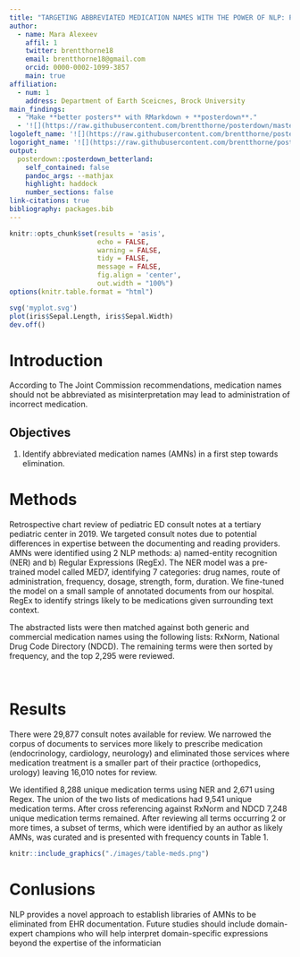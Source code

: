 ```yaml
---
title: "TARGETING ABBREVIATED MEDICATION NAMES WITH THE POWER OF NLP: PROOF OF CONCEPT"
author:
  - name: Mara Alexeev
    affil: 1
    twitter: brentthorne18
    email: brentthorne18@gmail.com
    orcid: 0000-0002-1099-3857
    main: true
affiliation:
  - num: 1
    address: Department of Earth Sceicnes, Brock University
main_findings:
  - "Make **better posters** with RMarkdown + **posterdown**."
  - '![](https://raw.githubusercontent.com/brentthorne/posterdown/master/images/betterhexlogo.png){.main_pic}'
logoleft_name: '![](https://raw.githubusercontent.com/brentthorne/posterdown/master/images/qr-code-black.png){.main-img-left}'
logoright_name: '![](https://raw.githubusercontent.com/brentthorne/posterdown/master/images/betterhexlogo.png){.main-img-right}'
output: 
  posterdown::posterdown_betterland:
    self_contained: false
    pandoc_args: --mathjax
    highlight: haddock
    number_sections: false
link-citations: true
bibliography: packages.bib
---
```


```r
knitr::opts_chunk$set(results = 'asis',
                      echo = FALSE,
                      warning = FALSE,
                      tidy = FALSE,
                      message = FALSE,
                      fig.align = 'center',
                      out.width = "100%")
options(knitr.table.format = "html") 
```

```r
svg('myplot.svg')
plot(iris$Sepal.Length, iris$Sepal.Width)
dev.off()
```

# Introduction

According to The Joint Commission recommendations, medication names should not be abbreviated as misinterpretation may lead to administration of incorrect medication.


## Objectives

1. Identify abbreviated medication names (AMNs) in a first step towards elimination. 

# Methods

Retrospective chart review of pediatric ED consult notes at a tertiary pediatric center in 2019. We targeted consult notes due to potential differences in expertise between the documenting and reading providers. AMNs were identified using 2 NLP methods: a) named-entity recognition (NER) and b) Regular Expressions (RegEx). The NER model was a pre-trained model called MED7, identifying 7 categories: drug names, route of administration, frequency, dosage, strength, form, duration. We fine-tuned the model on a small sample of annotated documents from our hospital. RegEx to identify strings likely to be medications given surrounding text context. 

The abstracted lists were then matched against both generic and commercial medication names using the following lists: RxNorm, National Drug Code Directory (NDCD). The remaining terms were then sorted by frequency, and the top 2,295 were reviewed. 

<br>

# Results

There were 29,877 consult notes available for review. We narrowed the corpus of documents to services more likely to prescribe medication (endocrinology, cardiology, neurology) and eliminated those services where medication treatment is a smaller part of their practice (orthopedics, urology) leaving 16,010 notes for review.  

We identified 8,288 unique medication terms using NER and 2,671 using Regex. The union of the two lists of medications had 9,541 unique medication terms. After cross referencing against RxNorm and NDCD 7,248 unique medication terms remained. After reviewing all terms occurring 2 or more times, a subset of terms, which were identified by an author as likely AMNs, was curated and is presented with frequency counts in Table 1. 


```r

knitr::include_graphics("./images/table-meds.png")

```

# Conlusions

NLP provides a novel approach to establish libraries of AMNs to be eliminated from EHR documentation. Future studies should include domain-expert champions who will help interpret domain-specific expressions beyond the expertise of the informatician
